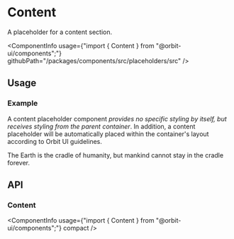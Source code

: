 
<Meta
    title="Placeholders/Content"
    id="content"
/>

# Content

<Tagline>A placeholder for a content section.</Tagline>

<ComponentInfo
    usage={"import { Content } from \"@orbit-ui/components\";"}
    githubPath="/packages/components/src/placeholders/src"
/>

## Usage

### Example

A content placeholder component *provides no specific styling by itself, but receives styling from the parent container*. In addition, a content placeholder will be automatically placed within the container's layout according to Orbit UI guidelines.

<Preview>
    <Story name="example">
        <Content>The Earth is the cradle of humanity, but mankind cannot stay in the cradle forever.</Content>
    </Story>
</Preview>

## API

### Content

<ComponentInfo
    usage={"import { Content } from \"@orbit-ui/components\";"}
    compact
/>

<ArgsTable of={InnerContent} sort="alpha" />

